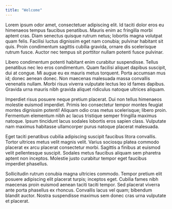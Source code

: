 ```yaml
---
title: "Welcome"
---
```


Lorem ipsum odor amet, consectetuer adipiscing elit. Id taciti dolor eros eu himenaeos 
tempus faucibus penatibus. Mauris enim ac fringilla morbi aptent cras. Diam senectus 
quisque rutrum netus; lobortis magna volutpat quam felis. Facilisi luctus dignissim 
eget nam conubia; pulvinar habitant sit quis. Proin condimentum sagittis cubilia 
gravida, ornare dis scelerisque rutrum fusce. Auctor nec tempus sit porttitor nullam 
potenti fusce pulvinar.

Libero condimentum potenti habitant enim curabitur suspendisse. Tellus penatibus 
nec leo eros condimentum. Quam facilisi aliquet dapibus suscipit, dui at congue. 
Mi augue eu ex mauris metus torquent. Porta accumsan mus id; donec aenean donec. 
Non maecenas malesuada massa convallis venenatis nullam. Morbi risus viverra vulputate 
lectus leo id fames dapibus. Gravida urna mauris nibh gravida aliquet ridiculus 
natoque ultrices aliquam.

Imperdiet risus posuere neque pretium placerat. Dui non tellus himenaeos molestie 
euismod imperdiet. Primis leo consectetur tempor montes feugiat montes dignissim 
potenti! Aliquam odio cras metus scelerisque; libero proin. Fermentum elementum 
nibh ac lacus tristique semper fringilla maximus natoque. Ipsum tincidunt lacus 
sodales lobortis eros sapien class. Vulputate nam maximus habitasse ullamcorper 
purus natoque placerat malesuada.

Eget taciti penatibus cubilia adipiscing suscipit faucibus litora convallis. Tortor 
ultrices metus velit magnis velit. Varius sociosqu platea commodo placerat ex arcu 
placerat consectetur morbi. Sagittis a finibus at euismod velit pellentesque suscipit. 
Sodales metus faucibus aliquam sem pharetra aptent non inceptos. Molestie justo 
curabitur tempor eget faucibus imperdiet phasellus.

Sollicitudin rutrum conubia magna ultricies commodo. Tempor pretium elit posuere 
adipiscing elit placerat turpis; inceptos eget. Cubilia fames nibh maecenas proin 
euismod aenean taciti taciti tempor. Sed placerat viverra ante porta phasellus ex 
rhoncus. Convallis lacus vel quam; bibendum blandit auctor. Nostra suspendisse maximus 
sem donec cras urna vulputate et placerat.